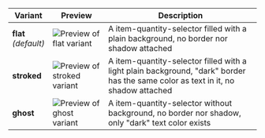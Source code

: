 | Variant                  | Preview                                                                                                                                        | Description                                                                                                                       |
|--------------------------|------------------------------------------------------------------------------------------------------------------------------------------------|-----------------------------------------------------------------------------------------------------------------------------------|
| **flat**<br/>_(default)_ | ![Preview of flat variant](design-images/item-quantity-selector/item-quantity-selector-variants/item-quantity-selector-variant-flat.png)       | A item-quantity-selector filled with a plain background, no border nor shadow attached                                            |
| **stroked**              | ![Preview of stroked variant](design-images/item-quantity-selector/item-quantity-selector-variants/item-quantity-selector-variant-stroked.png) | A item-quantity-selector filled with a light plain background, "dark" border has the same color as text in it, no shadow attached |
| **ghost**                | ![Preview of ghost variant](design-images/item-quantity-selector/item-quantity-selector-variants/item-quantity-selector-variant-ghost.png)     | A item-quantity-selector without background, no border nor shadow, only "dark" text color exists                                  |
